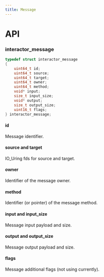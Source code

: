 ```yaml
---
title: Message
---
```


# API

### interactor_message

```c title="Declaration"
typedef struct interactor_message
{
    uint64_t id;
    uint64_t source;
    uint64_t target;
    uint64_t owner;
    uint64_t method;
    void* input;
    size_t input_size;
    void* output;
    size_t output_size;
    uint16_t flags;
} interactor_message;
```

#### id

Message identifier.

#### source and target

IO_Uring fds for source and target.

#### owner

Identifier of the message owner.

#### method

Identifier (or pointer) of the message method.

#### input and input_size

Message input payload and size.

#### output and output_size

Message output payload and size.

#### flags

Message additional flags (not using currently).
